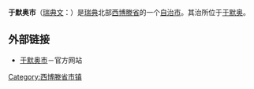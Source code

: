 {{Coord|63|50|N|20|15|E|region:SE_type:adm2nd|display=title}}
{{Infobox Kommun|
fullname=Umeå kommun|
isocode= |
capital=[[于默奥|于默奥]]|
governor=|
county=[[西博滕省|西博滕省]]|
province=[[西博滕|西博滕]]，<br />[[Ångermanland|Ångermanland]]|
arearank=第37名|
area=2,331.4|
areapercent=x.x|
population_as_of=2005|
populationrank=第11名|
population=111,571|
populationpercent=x.x|
populationdensity=46.9|
coatofarms=[[File:Umeå_vapen.svg|100px]]|
map=[[File:Umeå_Municipality_in_Västerbotten_County.png|200px]]|
}}

'''于默奥市'''（[[瑞典文|瑞典文]]：{{lang|sv|''Umeå kommun''}}）是[[瑞典|瑞典]]北部[[西博滕省|西博滕省]]的一个[[瑞典自治市|自治市]]。其治所位于[[于默奥|于默奥]]。

== 外部链接 ==
* [http://www.umea.se 于默奥市]{{Wayback|url=http://www.umea.se/ |date=20201209072854 }}－官方网站

{{Västerbotten County}}

[[Category:西博滕省市镇|Category:西博滕省市镇]]